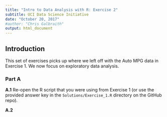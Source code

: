 ```yaml
---
title: "Intro to Data Analysis with R: Exercise 2"
subtitle: UCI Data Science Initiative
date: "October 20, 2017"
#author: "Chris Galbraith"
output: html_document
---
```


## Introduction
This set of exercises picks up where we left off with the Auto MPG data in Exercise 1. We now focus on exploratory data analysis.


### Part A 
**A.1** Re-open the R script that you were using from Exercise 1 (or use the provided answer key in the `Solutions/Exercise_1.R` directory on the GitHub repo).

**A.2** 